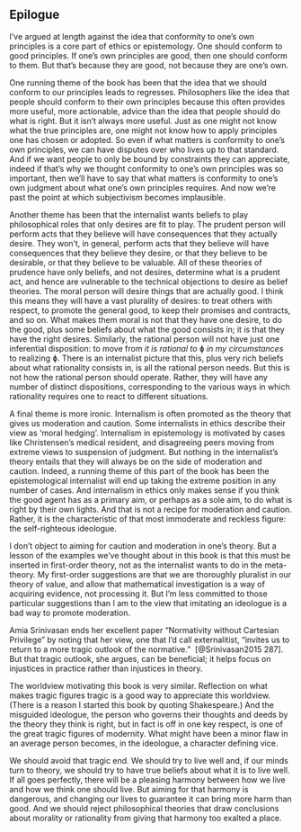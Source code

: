 ## Epilogue

I've argued at length against the idea that conformity to one's own principles is a core part of ethics or epistemology. One should conform to good principles. If one's own principles are good, then one should conform to them. But that's because they are good, not because they are one's own.

One running theme of the book has been that the idea that we should conform to our principles leads to regresses. Philosophers like the idea that people should conform to their own principles because this often provides more useful, more actionable, advice than the idea that people should do what is right. But it isn't always more useful. Just as one might not know what the true principles are, one might not know how to apply principles one has chosen or adopted. So even if what matters is conformity to one's own principles, we can have disputes over who lives up to that standard. And if we want people to only be bound by constraints they can appreciate, indeed if that's why we thought conformity to one's own principles was so important, then we'll have to say that what matters is conformity to one's own judgment about what one's own principles requires. And now we're past the point at which subjectivism becomes implausible.

Another theme has been that the internalist wants beliefs to play philosophical roles that only desires are fit to play. The prudent person will perform acts that they believe will have consequences that they actually desire. They won't, in general, perform acts that they believe will have consequences that they believe they desire, or that they believe to be desirable, or that they believe to be valuable. All of these theories of prudence have only beliefs, and not desires, determine what is a prudent act, and hence are vulnerable to the technical objections to desire as belief theories. The moral person will desire things that are actually good. I think this means they will have a vast plurality of desires: to treat others with respect, to promote the general good, to keep their promises and contracts, and so on. What makes them moral is not that they have one desire, to do the good, plus some beliefs about what the good consists in; it is that they have the right desires. Similarly, the rational person will not have just one inferential disposition: to move from *it is rational to* ɸ *in my circumstances* to realizing ɸ. There is an internalist picture that this, plus very rich beliefs about what rationality consists in, is all the rational person needs. But this is not how the rational person should operate. Rather, they will have any number of distinct dispositions, corresponding to the various ways in which rationality requires one to react to different situations.

A final theme is more ironic. Internalism is often promoted as the theory that gives us moderation and caution. Some internalists in ethics describe their view as 'moral hedging'. Internalism in epistemology is motivated by cases like Christensen's medical resident, and disagreeing peers moving from extreme views to suspension of judgment. But nothing in the internalist's theory entails that they will always be on the side of moderation and caution. Indeed, a running theme of this part of the book has been the epistemological internalist will end up taking the extreme position in any number of cases. And internalism in ethics only makes sense if you think the good agent has as a primary aim, or perhaps as a sole aim, to do what is right by their own lights. And that is not a recipe for moderation and caution. Rather, it is the characteristic of that most immoderate and reckless figure: the self-righteous ideologue.

I don't object to aiming for caution and moderation in one's theory. But a lesson of the examples we've thought about in this book is that this must be inserted in first-order theory, not as the internalist wants to do in the meta-theory. My first-order suggestions are that we are thoroughly pluralist in our theory of value, and allow that mathematical investigation is a way of acquiring evidence, not processing it. But I'm less committed to those particular suggestions than I am to the view that imitating an ideologue is a bad way to promote moderation.

Amia Srinivasan ends her excellent paper "Normativity without Cartesian Privilege" by noting that her view, one that I'd call externalitist, "invites us to return to a more tragic outlook of the normative."  [@Srinivasan2015 287]. But that tragic outlook, she argues, can be beneficial; it helps focus on injustices in practice rather than injustices in theory.

The worldview motivating this book is very similar. Reflection on what makes tragic figures tragic is a good way to appreciate this worldview. (There is a reason I started this book by quoting Shakespeare.) And the misguided ideologue, the person who governs their thoughts and deeds by the theory they think is right, but in fact is off in one key respect, is one of the great tragic figures of modernity. What might have been a minor flaw in an average person becomes, in the ideologue, a character defining vice.

We should avoid that tragic end. We should try to live well and, if our minds turn to theory, we should try to have true beliefs about what it is to live well. If all goes perfectly, there will be a pleasing harmony between how we live and how we think one should live. But aiming for that harmony is dangerous, and changing our lives to guarantee it can bring more harm than good. And we should reject philosophical theories that draw conclusions about morality or rationality from giving that harmony too exalted a place.
